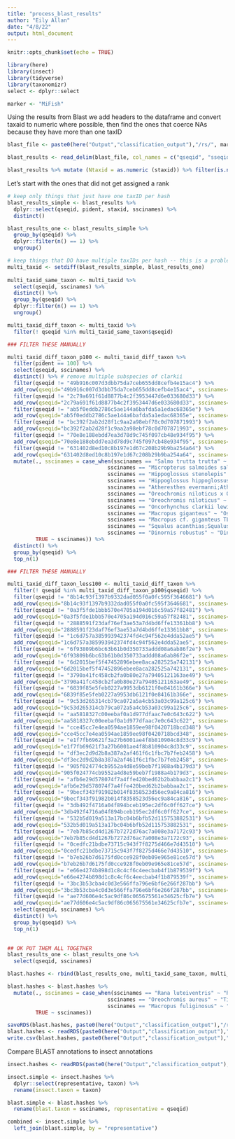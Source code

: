```yaml
---
title: "process_blast_results"
author: "Eily Allan"
date: "4/8/22"
output: html_document
---
```


```r
knitr::opts_chunk$set(echo = TRUE)
```

```r
library(here)
library(insect)
library(tidyverse)
library(taxonomizr)
select <- dplyr::select

marker <- "MiFish"
```


Using the results from Blast we add headers to the dataframe and convert taxaid to numeric where possible, then find the ones that coerce NAs because they have more than one taxID

```r

blast_file <- paste0(here("Output","classification_output"),"/rs/", marker,"/Rosetta_mifish.txt")

blast_results <- read_delim(blast_file, col_names = c("qseqid", "sseqid", "sacc", "pident", "length", "mismatch", "gapopen", "qcovus", "qstart", "qend", "sstart", "send", "evalue", "bitscore", "staxid", "qlen", "sscinames", "sseq"), delim = "\t" )

blast_results %>% mutate (Ntaxid = as.numeric (staxid)) %>% filter(is.na(Ntaxid))

```

Let's start with the ones that did not get assigned a rank

```r
# keep only things that just have one taxID per hash
blast_results_simple <- blast_results %>% 
  dplyr::select(qseqid, pident, staxid, sscinames) %>% 
  distinct() 

blast_results_one <- blast_results_simple %>%
  group_by(qseqid) %>%
  dplyr::filter(n() == 1) %>%
  ungroup() 

# keep things that DO have multiple taxIDs per hash -- this is a problem and well have to decide how to choose! 
multi_taxid <- setdiff(blast_results_simple, blast_results_one)
 
multi_taxid_same_taxon <- multi_taxid %>% 
  select(qseqid, sscinames) %>% 
  distinct() %>% 
  group_by(qseqid) %>%
  dplyr::filter(n() == 1) %>%
  ungroup() 

multi_taxid_diff_taxon <- multi_taxid %>% 
  filter(! qseqid %in% multi_taxid_same_taxon$qseqid) 

### FILTER THESE MANUALLY

multi_taxid_diff_taxon_p100 <- multi_taxid_diff_taxon %>% 
  filter(pident == 100) %>% 
  select(qseqid, sscinames) %>% 
  distinct() %>% # remove multiple subspecies of clarkii
  filter(qseqid != "49b916c007d3dbb75da7ceb655dd8cefb4e15ac4") %>% 
  add_row(qseqid="49b916c007d3dbb75da7ceb655dd8cefb4e15ac4", sscinames="Cottus asper") %>% 
  filter(qseqid != "2c79a691f61d8877b4c2f3953447d6e033680d33") %>% 
  add_row(qseqid="2c79a691f61d8877b4c2f3953447d6e033680d33", sscinames="Salvelinus confluentus") %>% 
  filter(qseqid != "ab5f0eddb2786c5ae144a6bafda5a1edac68365e") %>% 
  add_row(qseqid="ab5f0eddb2786c5ae144a6bafda5a1edac68365e", sscinames="Cottus marginatus") %>%
  filter(qseqid != "bc392f2ab2d28f1c9aa2a98ebf78c0d707871993") %>% 
  add_row(qseqid="bc392f2ab2d28f1c9aa2a98ebf78c0d707871993", sscinames="Anaxyrus boreas") %>%
  filter(qseqid != "70e8e188ebdd7ea3d78d9c745f097cb48e934f95") %>% 
  add_row(qseqid="70e8e188ebdd7ea3d78d9c745f097cb48e934f95", sscinames="Entosphenus tridentatus") %>%
  filter(qseqid != "631402d8ed10c8b197e1d67c208b29b9ba254a64") %>% 
  add_row(qseqid="631402d8ed10c8b197e1d67c208b29b9ba254a64", sscinames="Salvelinus malma") %>%
  mutate(., sscinames = case_when(sscinames == "Salmo trutta trutta" ~ "Salmo trutta",
                                sscinames == "Micropterus salmoides salmoides" ~ "Micropterus salmoides",
                                sscinames == "Hippoglossus stenolepis" ~ "Hippoglossus hippoglossus",
                                sscinames == "Hippoglossus hippoglossus" ~ "Hippoglossus hippoglossus",
                                sscinames == "Atheresthes evermanni;Atheresthes stomias" ~ "Atheresthes evermanni",
                                sscinames == "Oreochromis niloticus x Oreochromis aureus" ~ "Oreochromis aureus",
                                sscinames == "Oreochromis niloticus" ~ "Oreochromis aureus",
                                sscinames == "Oncorhynchus clarkii lewisi" ~ "Oncorhynchus clarkii",
                                sscinames == "Macropus giganteus" ~ "Osphranter rufus",
                                sscinames == "Macropus cf. giganteus TL-2021" ~ "Osphranter rufus",
                                sscinames == "Squalus acanthias;Squalus suckleyi" ~ "Squalus acanthias",
                                sscinames == "Dinornis robustus" ~ "Dinornis giganteus",
         TRUE ~ sscinames)) %>% 
  distinct() %>% 
  group_by(qseqid) %>% 
  top_n(1)

### FILTER THESE MANUALLY

multi_taxid_diff_taxon_less100 <- multi_taxid_diff_taxon %>% 
  filter(! qseqid %in% multi_taxid_diff_taxon_p100$qseqid) %>% 
  filter(qseqid != "8b14c93f1397b9332dad055f0a0fc595f3646681") %>% 
  add_row(qseqid="8b14c93f1397b9332dad055f0a0fc595f3646681", sscinames="Cottus asper") %>% 
  filter(qseqid != "0a3f5fde1bbb570e4705a194d016c59a57f82481") %>% 
  add_row(qseqid="0a3f5fde1bbb570e4705a194d016c59a57f82481", sscinames="Cottus marginatus") %>% 
  filter(qseqid != "2888591f23daf76ef3ae53a7d4bd6ffe13361bb8") %>% 
  add_row(qseqid="2888591f23daf76ef3ae53a7d4bd6ffe13361bb8", sscinames="Ondatra zibethicus") %>% 
  filter(qseqid != "1c6d757a385993942374fd4c94f562e4dda52ae5") %>% 
  add_row(qseqid="1c6d757a385993942374fd4c94f562e4dda52ae5", sscinames="Cottus asper") %>% 
  filter(qseqid != "6f93809b6bc63b61b0d350733addd08a6ab86f2e") %>% 
  add_row(qseqid="6f93809b6bc63b61b0d350733addd08a6ab86f2e", sscinames="Ardea herodias") %>% 
  filter(qseqid != "6d2015bef5f47452896ebee8aca282525a742131") %>% 
  add_row(qseqid="6d2015bef5f47452896ebee8aca282525a742131", sscinames="Dinornis giganteus") %>% 
  filter(qseqid != "3790a41fc458cb2fa0b80e27a79405121163ae49") %>% 
  add_row(qseqid="3790a41fc458cb2fa0b80e27a79405121163ae49", sscinames="Lynx rufus") %>% 
  filter(qseqid != "6839f85e5feb0227a9953db6121f0e84161b366e") %>% 
  add_row(qseqid="6839f85e5feb0227a9953db6121f0e84161b366e", sscinames="Bathyraja trachouros") %>%
  filter(qseqid != "9c53d265314cb79ca072a5a4cb53a03c99a125c6") %>% 
  add_row(qseqid="9c53d265314cb79ca072a5a4cb53a03c99a125c6", sscinames="Dinornis giganteus") %>% 
  filter(qseqid != "aa5818327c00eebaf0a1d977dfaac7e0c643c622") %>% 
  add_row(qseqid="aa5818327c00eebaf0a1d977dfaac7e0c643c622", sscinames="Pheucticus melanocephalus") %>%
  filter(qseqid != "cce45cc7e4ea0594ae1859ee98f0420718bcd348") %>% 
  add_row(qseqid="cce45cc7e4ea0594ae1859ee98f0420718bcd348", sscinames="Bos taurus") %>%
  filter(qseqid != "e1f7fb69621f3a27b6001ae4f8b810904c8d33c9") %>% 
  add_row(qseqid="e1f7fb69621f3a27b6001ae4f8b810904c8d33c9", sscinames="Dinornis giganteus") %>%
  filter(qseqid != "df3ec2d9d2b8a387a2af461f6c1fbc7b7feb2458") %>% 
  add_row(qseqid="df3ec2d9d2b8a387a2af461f6c1fbc7b7feb2458", sscinames="Dinornis giganteus") %>%
  filter(qseqid != "905f024774cb9552a4d8e59beb7f1988a4b179d3") %>% 
  add_row(qseqid="905f024774cb9552a4d8e59beb7f1988a4b179d3", sscinames="Oncorhynchus nerka") %>%
  filter(qseqid != "afb6e29d578074f7a4ffe420bed62b2babbaa2c1") %>% 
  add_row(qseqid="afb6e29d578074f7a4ffe420bed62b2babbaa2c1", sscinames="Osphranter rufus") %>%
  filter(qseqid != "9becf343f91982b014f8358523d56ec9a84ca816") %>% 
  add_row(qseqid="9becf343f91982b014f8358523d56ec9a84ca816", sscinames="Dinornis giganteus") %>%
  filter(qseqid != "3db492f4716a04f894bceb195ec2df6c0ff627ce") %>% 
  add_row(qseqid="3db492f4716a04f894bceb195ec2df6c0ff627ce", sscinames="Osphranter rufus") %>%
  filter(qseqid != "532b5d019a513a17bc04b6bfb52d115753882531") %>% 
  add_row(qseqid="532b5d019a513a17bc04b6bfb52d115753882531", sscinames="Cottus marginatus") %>%
  filter(qseqid != "7eb7b85cd4d1267b7272d76ac7a008e3a7172c93") %>% 
  add_row(qseqid="7eb7b85cd4d1267b7272d76ac7a008e3a7172c93", sscinames="Didelphis virginiana") %>%
  filter(qseqid != "0cedfc21bdbe73715c943f7f8275d466e7d43510") %>% 
  add_row(qseqid="0cedfc21bdbe73715c943f7f8275d466e7d43510", sscinames="Didelphis virginiana") %>%
  filter(qseqid != "b7eb26b7d6175fd0cce928f0eb09e965e81ce57d") %>% 
  add_row(qseqid="b7eb26b7d6175fd0cce928f0eb09e965e81ce57d", sscinames="Cottus marginatus") %>%
  filter(qseqid != "e66e4274b898d1c8c4cf6c4eecbab4f1b879539f") %>% 
  add_row(qseqid="e66e4274b898d1c8c4cf6c4eecbab4f1b879539f", sscinames="Didelphis virginiana") %>%
  filter(qseqid != "3bc3b53cba4c0d3e566ffa796e6bf6e266f287bb") %>% 
  add_row(qseqid="3bc3b53cba4c0d3e566ffa796e6bf6e266f287bb", sscinames="Oncorhynchus keta") %>%
  filter(qseqid != "ae77d606e4c5ac9df86c065675561e34625cfb7e") %>% 
  add_row(qseqid="ae77d606e4c5ac9df86c065675561e34625cfb7e", sscinames="Cottus asper") %>%
  select(qseqid, sscinames) %>% 
  distinct() %>% 
  group_by(qseqid) %>% 
  top_n(1)

  
## OK PUT THEM ALL TOGETHER
blast_results_one <- blast_results_one %>% 
  select(qseqid, sscinames)

blast.hashes <- rbind(blast_results_one, multi_taxid_same_taxon, multi_taxid_diff_taxon_p100, multi_taxid_diff_taxon_less100)

blast.hashes <- blast.hashes %>% 
  mutate(., sscinames = case_when(sscinames == "Rana luteiventris" ~ "Rana pretiosa",
                                sscinames == "Oreochromis aureus" ~ "Tilapia sparrmanii",
                                sscinames == "Macropus fuliginosus" ~ "Osphranter rufus",
         TRUE ~ sscinames)) 

saveRDS(blast.hashes, paste0(here("Output","classification_output"),"/rs/", marker,"/manual.hashes.annotated.blast.rds"))
blast.hashes <- readRDS(paste0(here("Output","classification_output"),"/rs/", marker,"/manual.hashes.annotated.blast.rds"))
write.csv(blast.hashes, paste0(here("Output","classification_output"),"/rs/", marker,"/manual.hashes.annotated.blast.csv"), row.names=FALSE)
```


Compare BLAST annotations to insect annotations 

```r
insect.hashes <- readRDS(paste0(here("Output","classification_output"),"/rs/", marker,"/hashes.annotated.rds"))

insect.simple <- insect.hashes %>% 
  dplyr::select(representative, taxon) %>% 
  rename(insect.taxon = taxon)

blast.simple <- blast.hashes %>% 
  rename(blast.taxon = sscinames, representative = qseqid)

combined <- insect.simple %>% 
  left_join(blast.simple, by = "representative")


```

